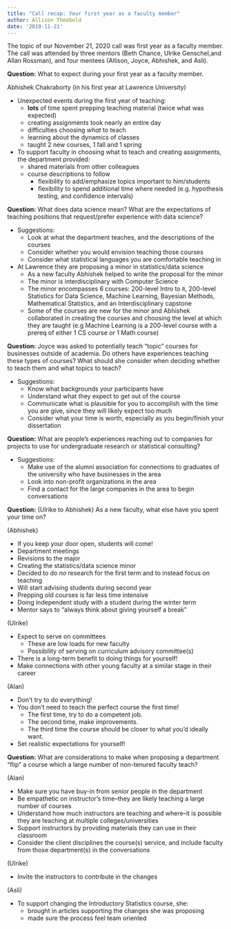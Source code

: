 ```yaml
---
title: "Call recap: Your first year as a faculty member"
author: Allison Theobold
date: '2019-11-21'
---
```


The topic of our November 21, 2020 call was first year as a faculty member. 
The call was attended by three mentors (Beth Chance, Ulrike Genschel,and 
Allan Rossman), and four mentees (Allison, Joyce, Abhishek, and Asli).

__Question:__ What to expect during your first year as a faculty member.

Abhishek Chakraborty (in his first year at Lawrence University)  

- Unexpected events during the first year of teaching:  
  * __lots__ of time spent prepping teaching material (twice what was expected)
  * creating assignments took nearly an entire day 
  * difficulties choosing *what* to teach  
  * learning about the dynamics of classes 
  * taught 2 new courses, 1 fall and 1 spring

- To support faculty in choosing what to teach and creating assignments, the 
department provided:  
  * shared materials from other colleagues 
  * course descriptions to follow 
    + flexibility to add/emphasize topics important to him/students
    + flexibility to spend additional time where needed (e.g. hypothesis testing, 
    and confidence intervals)
  
__Question:__ What does data science mean? What are the expectations of teaching
positions that request/prefer experience with data science?  

- Suggestions:  
  * Look at what the department teaches, and the descriptions of the courses 
  * Consider whether you would envision teaching those courses 
  * Consider what statistical languages you are comfortable teaching in 
  
- At Lawrence they are proposing a minor in statistics/data science  
  * As a new faculty Abhishek helped to write the proposal for the minor 
  * The minor is interdisciplinary with Computer Science 
  * The minor encompasses 6 courses: 200-level Intro to `R`, 200-level 
  Statistics for Data Science, Machine Learning, Bayesian Methods, Mathematical 
  Statistics, and an Interdisciplinary capstone
  * Some of the courses are new for the minor and Abhishek collaborated in 
  creating the courses and choosing the level at which they are taught (e.g 
  Machine Learning is a 200-level course with a prereq of either 1 CS course 
  or 1 Math course)  
  
__Question:__ Joyce was asked to potentially teach "topic" courses for 
businesses outside of academia. Do others have experiences teaching these types 
of courses? What should she consider when deciding whether to teach them and 
what topics to teach?  

- Suggestions: 
  * Know what backgrounds your participants have 
  * Understand what they expect to get out of the course
  * Communicate what is plausible for you to accomplish with the time you are
  give, since they will likely expect too much
  * Consider what your time is worth, especially as you begin/finish your 
  dissertation 
  
__Question:__ What are people's experiences reaching out to companies for 
projects to use for undergraduate research or statistical consulting?  

- Suggestions:
  * Make use of the alumni association for connections to graduates of the 
  university who have businesses in the area
  * Look into non-profit organizations in the area
  * Find a contact for the large companies in the area to begin conversations 
  
__Question:__ (Ulrike to Abhishek) As a new faculty, what else have you spent 
  your time on?  
  
(Abhishek) 

- If you keep your door open, students will come! 
- Department meetings 
- Revisions to the major 
- Creating the statistics/data science minor 
- Decided to do *no* research for the first term and to instead focus on 
  teaching
- Will start advising students during second year
- Prepping old courses is far less time intensive 
- Doing independent study with a student during the winter term
- Mentor says to "always think about giving yourself a break"

(Ulrike)  

- Expect to serve on committees
  * These are low loads for new faculty
  * Possibility of serving on curriculum advisory committee(s)
- There is a long-term benefit to doing things for yourself! 
- Make connections with other young faculty at a similar stage in their career

(Alan) 

- Don't try to do everything!
- You don't need to teach the perfect course the first time!
  * The first time, try to do a competent job. 
  * The second time, make improvements. 
  * The third time the course should be closer to what you'd ideally want. 
- Set realistic expectations for yourself!  

__Question:__ What are considerations to make when proposing a department "flip"
a course which a large number of non-tenured faculty teach? 

(Alan) 

- Make sure you have buy-in from senior people in the department
- Be empathetic on instructor's time--they are likely teaching a large number 
of courses
- Understand how much instructors are teaching and where--it is possible they 
are teaching at multiple colleges/universities
- Support instructors by providing materials they can use in their classroom
- Consider the client disciplines the course(s) service, and include faculty 
from those department(s) in the conversations

(Ulrike) 

- Invite the instructors to contribute in the changes

(Asli) 

- To support changing the Introductory Statistics course, she: 
  * brought in articles supporting the changes she was proposing
  * made sure the process feel team oriented
